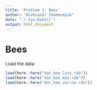 ```yaml
---
title: 'Problem 2: Bees'
author: "Aleksandr Shemendyuk"
date: "`r Sys.Date()`"
output: html_document
---
```


# Bees

Load the data

```r
load(here::here("dat_bee_loss.rda"))
load(here::here("dat_bee_max.rda"))
load(here::here("dat_bee_varroa.rda"))
```
